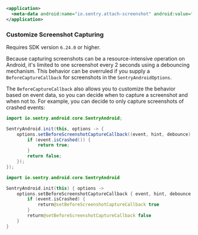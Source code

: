 ```xml {filename:AndroidManifest.xml}
<application>
  <meta-data android:name="io.sentry.attach-screenshot" android:value="true" />
</application>
```

### Customize Screenshot Capturing

<Note>

Requires SDK version `6.24.0` or higher.

</Note>

Because capturing screenshots can be a resource-intensive operation on Android, it's limited to one screenshot every 2 seconds using a debouncing mechanism. This behavior can be overruled if you supply a `BeforeCaptureCallback` for screenshots in the `SentryAndroidOptions`.

The `BeforeCaptureCallback` also allows you to customize the behavior based on event data, so you can decide when to capture a screenshot and when not to. For example, you can decide to only capture screenshots of crashed events:

```java
import io.sentry.android.core.SentryAndroid;

SentryAndroid.init(this, options -> {
    options.setBeforeScreenshotCaptureCallback((event, hint, debounce) -> {
        if (event.isCrashed()) {
            return true;
        }
        return false;
    });
});
```

```kotlin
import io.sentry.android.core.SentryAndroid

SentryAndroid.init(this) { options ->
    options.setBeforeScreenshotCaptureCallback { event, hint, debounce ->
        if (event.isCrashed) {
            return@setBeforeScreenshotCaptureCallback true
        }
        return@setBeforeScreenshotCaptureCallback false
    }
}
```
